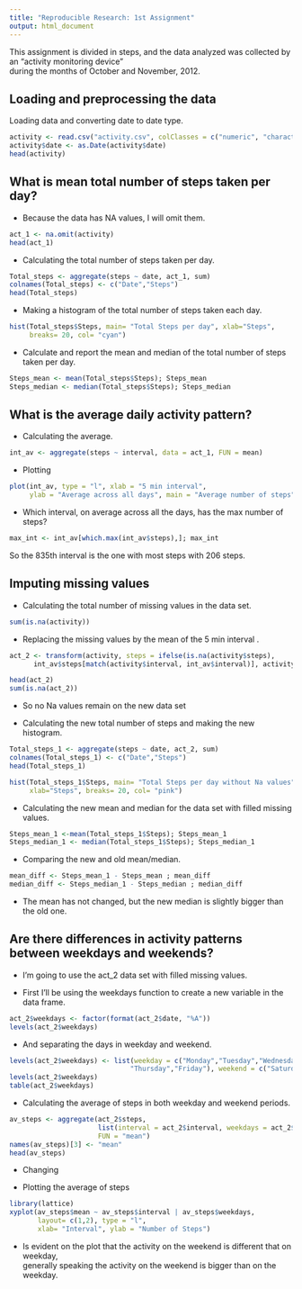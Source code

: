 ```yaml
---
title: "Reproducible Research: 1st Assignment"
output: html_document
---
```


This assignment is divided in steps, and the data analyzed was collected by an "activity monitoring device"  
during the months of October and November, 2012.  

## Loading and preprocessing the data  

Loading data and converting date to date type.

```r
activity <- read.csv("activity.csv", colClasses = c("numeric", "character", "numeric"))
activity$date <- as.Date(activity$date)
head(activity)
```

## What is mean total number of steps taken per day?  

- Because the data has NA values, I will omit them.

```r
act_1 <- na.omit(activity)
head(act_1)
```

- Calculating the total number of steps taken per day.

```r
Total_steps <- aggregate(steps ~ date, act_1, sum)
colnames(Total_steps) <- c("Date","Steps")
head(Total_steps)
```

- Making a histogram of the total number of steps taken each day.

```r
hist(Total_steps$Steps, main= "Total Steps per day", xlab="Steps",
     breaks= 20, col= "cyan")
```

- Calculate and report the mean and median of the total number of steps taken per day.
```r
Steps_mean <- mean(Total_steps$Steps); Steps_mean
Steps_median <- median(Total_steps$Steps); Steps_median
```

## What is the average daily activity pattern?

- Calculating the average.

```r
int_av <- aggregate(steps ~ interval, data = act_1, FUN = mean)
```

- Plotting

```r
plot(int_av, type = "l", xlab = "5 min interval",
     ylab = "Average across all days", main = "Average number of steps")
```

- Which interval, on average across all the days, has the max number of steps?

```r
max_int <- int_av[which.max(int_av$steps),]; max_int
```

So the 835th interval is the one with most steps with 206 steps.


## Imputing missing values

- Calculating the total number of missing values in the data set.

```r
sum(is.na(activity))
```

- Replacing the missing values by the mean of the 5 min interval .

```r
act_2 <- transform(activity, steps = ifelse(is.na(activity$steps), 
      int_av$steps[match(activity$interval, int_av$interval)], activity$steps))

head(act_2)
sum(is.na(act_2))
```

- So no Na values remain on the new data set

- Calculating the new total number of steps and making the new histogram.

```r
Total_steps_1 <- aggregate(steps ~ date, act_2, sum)
colnames(Total_steps_1) <- c("Date","Steps")
head(Total_steps_1)

hist(Total_steps_1$Steps, main= "Total Steps per day without Na values", 
     xlab="Steps", breaks= 20, col= "pink")
```

- Calculating the new mean and median for the data set with filled missing values.

```r
Steps_mean_1 <-mean(Total_steps_1$Steps); Steps_mean_1
Steps_median_1 <- median(Total_steps_1$Steps); Steps_median_1
```

- Comparing the new and old mean/median.

```r
mean_diff <- Steps_mean_1 - Steps_mean ; mean_diff
median_diff <- Steps_median_1 - Steps_median ; median_diff
```

- The mean has not changed, but the new median is slightly bigger than the old one. 

## Are there differences in activity patterns between weekdays and weekends?

- I'm going to use the act_2 data set with filled missing values.

- First I'll be using the weekdays function to create a new variable in the data frame.

```r
act_2$weekdays <- factor(format(act_2$date, "%A"))
levels(act_2$weekdays)
```

- And separating the days in weekday and weekend.

```r
levels(act_2$weekdays) <- list(weekday = c("Monday","Tuesday","Wednesday",
                              "Thursday","Friday"), weekend = c("Saturday","Sunday"))
levels(act_2$weekdays)
table(act_2$weekdays)
```

- Calculating the average of steps in both weekday and weekend periods.

```r
av_steps <- aggregate(act_2$steps,
                      list(interval = act_2$interval, weekdays = act_2$weekdays), 
                      FUN = "mean")
names(av_steps)[3] <- "mean"
head(av_steps)
```

- Changing

- Plotting the average of steps

```r
library(lattice)
xyplot(av_steps$mean ~ av_steps$interval | av_steps$weekdays,
       layout= c(1,2), type = "l",
       xlab= "Interval", ylab = "Number of Steps")
```

- Is evident on the plot that the activity on the weekend is different that on weekday,  
generally speaking the activity on the weekend is bigger than on the weekday.
